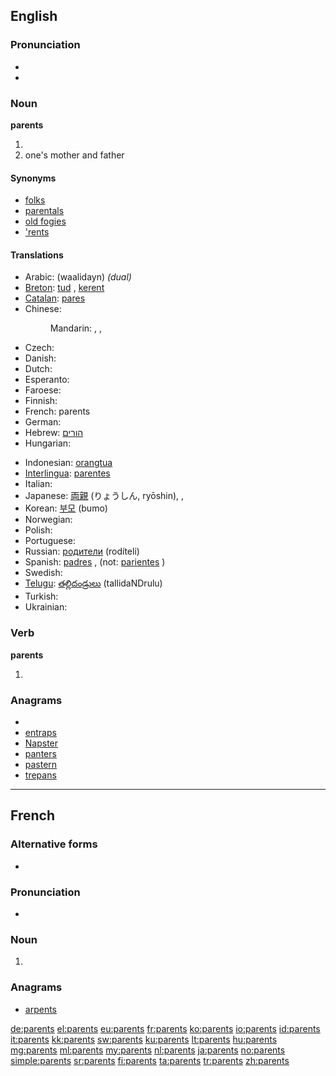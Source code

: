 ==English==

===Pronunciation===
* {{audio|en-us-parents.ogg|Audio (US)}}
* {{audio|En-uk-parents.ogg|Audio (UK)}}

===Noun===
'''parents'''

# {{plural of|[[parent]]}}
# one's mother and father

====Synonyms====
* [[folks]]
* [[parentals]]
* [[old fogies]]
* [['rents]]

====Translations====
{{trans-top|one's mother and father}}
* Arabic: {{Arab|[[والدين]]}} (waalidayn) ''(dual)''
* [[Breton]]: [[tud]] {{p}}, [[kerent]] {{p}}
* [[Catalan]]: [[pares]] {{m|p}}
* Chinese:
*: Mandarin: {{t-|cmn|父母|tr=fùmǔ|sc=Hani}}, {{zh-tsp|爸媽|爸妈|bàmā}}, {{zh-tsp|雙親|双亲|shuāngqīn}}
* Czech: {{t|cs|rodiče|p}}
* Danish: {{t|da|forældre|c|p}}
* Dutch: {{t+|nl|ouders|m|p}}
* Esperanto: {{t-|eo|gepatroj|p|xs=Esperanto}}
* Faroese: {{t-|fo|foreldur|n|p|xs=Faroese}}
* Finnish: {{t+|fi|vanhemmat|p}}
* French: parents {{m|p}}
* German: {{t+|de|Eltern|m|p}}
* Hebrew: [[הורים]] {{m|p}}
* Hungarian: {{t+|hu|szülők|p}}
{{trans-mid}}
* Indonesian: [[orangtua]]
* [[Interlingua]]: [[parentes]]
* Italian: {{t+|it|genitori|m|p}}
* Japanese: [[両親]] (りょうしん, ryōshin), {{t+|ja|親|tr=おや, oya}}, {{t|ja|親元|tr=おやもと, oyamoto}}
* Korean: [[부모]] (bumo)
* Norwegian: {{t|no|foreldre|p}}
* Polish: {{t-|pl|rodzice|p}}
* Portuguese: {{t+|pt|pais}}
* Russian: [[родители]] (rodíteli) {{p}}
* Spanish: [[padres]] {{m|p}}, (not: [[pariente]]s {{m|p}})
* Swedish: {{t+|sv|föräldrar|p}}
* [[Telugu]]: [[తల్లిదండ్రులు]] (tallidaNDrulu)
* Turkish: {{t+|tr|ebeveyn}}
* Ukrainian: {{t|uk|батьки|p|tr=bat'ký|xs=Ukrainian}}
{{trans-bottom}}

===Verb===
'''parents'''

# {{third-person singular of|[[parent]]}}

===Anagrams===
* {{alphagram|aenprst}}
* [[entraps#English|entraps]]
* [[Napster#English|Napster]]
* [[panters#English|panters]]
* [[pastern#English|pastern]]
* [[trepans#English|trepans]]

----

==French==

===Alternative forms===
* {{qualifier|archaic}} {{l|fr|parens}}

===Pronunciation===
* {{audio|Fr-parents.ogg|Audio}}

===Noun===
{{infl|fr|plural|g=m|g2=p}}

# {{plural of|[[parent#French|parent]]|lang=fr}}

===Anagrams===
* [[arpents#French|arpents]]

[[de:parents]]
[[el:parents]]
[[eu:parents]]
[[fr:parents]]
[[ko:parents]]
[[io:parents]]
[[id:parents]]
[[it:parents]]
[[kk:parents]]
[[sw:parents]]
[[ku:parents]]
[[lt:parents]]
[[hu:parents]]
[[mg:parents]]
[[ml:parents]]
[[my:parents]]
[[nl:parents]]
[[ja:parents]]
[[no:parents]]
[[simple:parents]]
[[sr:parents]]
[[fi:parents]]
[[ta:parents]]
[[tr:parents]]
[[zh:parents]]